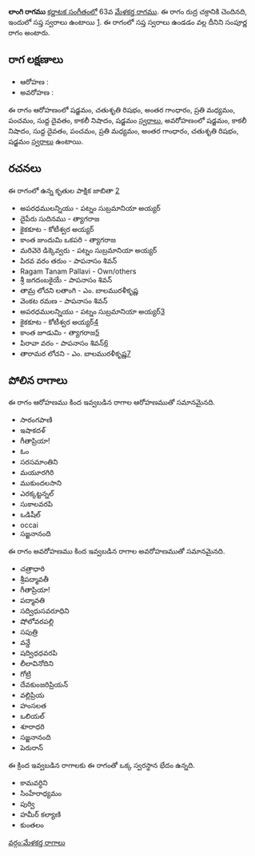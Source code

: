 {{Infobox ragam
	| name          	= లాంగి
	| synonym	    	= 
	| mela          	= 63
	| chakra        	= రుద్ర
	| janaka        	= 
	| type          	= సంపూర్ణ
	| arohanam      	= {{svaraC|S|R2|G3|M2|P|D1|N3|S'}} 
	| avarohanam    	= {{svaraC|S'|N3|D1|P|M2|G3|R2|S}}
	| jeeva         	=
	| chhaya        	=
	| nyasa         	=
	| vishesha      	= 
	| equivalent  		= 
}}
{{కర్ణాటక సంగీత రాగాలు}}
'''లాంగి రాగము''' [[కర్ణాటక సంగీతం]]లో 63వ [[మేళకర్త రాగము]]. ఈ రాగం రుద్ర చక్రానికి చెందినది, ఇందులో సప్త స్వరాలు ఉంటాయి [https://en.wikipedia.org/wiki/Melakarta]. ఈ రాగంలో సప్త స్వరాలు ఉండడం వల్ల దీనిని సంపూర్ణ రాగం అంటారు.


==రాగ లక్షణాలు==


* ఆరోహణ : {{svaraC|S|R2|G3|M2|P|D1|N3|S'}} 
* అవరోహణ : {{svaraC|S'|N3|D1|P|M2|G3|R2|S}}

ఈ రాగం ఆరోహణంలో షడ్జమం, చతుశృతి రిషభం, అంతర గాంధారం, ప్రతి మధ్యమం, పంచమం, సుద్ద దైవతం, కాకలీ నిషాదం, షడ్జమం [[స్వరాలు]], అవరోహణంలో షడ్జమం, కాకలీ నిషాదం, సుద్ద దైవతం, పంచమం, ప్రతి మధ్యమం, అంతర గాంధారం, చతుశృతి రిషభం, షడ్జమం [[స్వరాలు]] ఉంటాయి.

==రచనలు==
ఈ రాగంలో ఉన్న కృతుల పాక్షిక జాబితా [https://github.com/ssrihari/ragavardhini/blob/master/ragas/kritis.psv]
* అపరధములన్నియు - పట్నం సుబ్రమానియా అయ్యర్
* దైపేరు సుదినము - త్యాగరాజ
* కైకకూట - కోటీశ్వర అయ్యర్
* కాంత జుందుమి ఒకపరి - త్యాగరాజ
* మరివెరె డిక్కెవ్వరు - పట్నం సుబ్రమానియా అయ్యర్
* పిరవ వరం తరుం - పాపనాసం శివన్
* Ragam Tanam Pallavi - Own/others
* శ్రీ జగదంబకైయే - పాపనాసం శివన్
* తామ్ర లోచని లతాంగి - ఎం. బాలమురళీకృష్ణ
* వెంకట రమణ - పాపనాసం శివన్
* అపరధములన్నియు - పట్నం సుబ్రమానియా అయ్యర్[http://www.karnatik.com/c1754.shtml]
* కైకకూట - కోటీశ్వర అయ్యర్[http://www.karnatik.com/c1851.shtml]
* కాంత జూడుమి - త్యాగరాజ[http://www.karnatik.com/c2390.shtml]
* పిరావా వరం - పాపనాసం శివన్[http://www.karnatik.com/c1434.shtml]
* తారామర లోచని - ఎం. బాలమురళీకృష్ణ[http://www.karnatik.com/c1238.shtml]




==పోలిన రాగాలు==
ఈ రాగం ఆరోహణము కింద ఇవ్వబడిన రాగాల ఆరోహణముతో సమానమైనది.
* సారంగపాణి
* ఇషాకదళ్
* గీతాప్రియా!
* ఓం
* సరసమాంతిని
* మయూరగిరి
* ముకుందలసాని
* ఎరక్కట్టన్నల్
* సుకాలవరపి
* ఒడిషీల్
* occai
* సజ్జనానంది

ఈ రాగం అవరోహణము కింద ఇవ్వబడిన రాగాల అవరోహణముతో సమానమైనది.
* చత్రాధారి
* శ్రీపద్మావతీ
* గీతాప్రియా!
* పద్మావతి
* సద్విధుసవరూధిని
* షోలోవరపల్లి
* సపుత్రి
* వన్డే
* షద్విధధవరపి
* లీలావినోదిని
* గోట్రి
* దేవకుంజరిప్రియన్
* వల్లిప్రియ
* హంసలత
* ఒలియల్
* శూరాధరి
* సజ్జనానంది
* పెరురాన్

ఈ క్రింద ఇవ్వబడిన రాగాలకు ఈ రాగంతో ఒక్క స్వరస్థాన భేదం ఉన్నది.
* కామవర్ధిని
* సింహేరాధ్యమం
* పుర్వి
* హమీర్ కల్యాణి
* కుంతలం



[[వర్గం:మేళకర్త రాగాలు]]